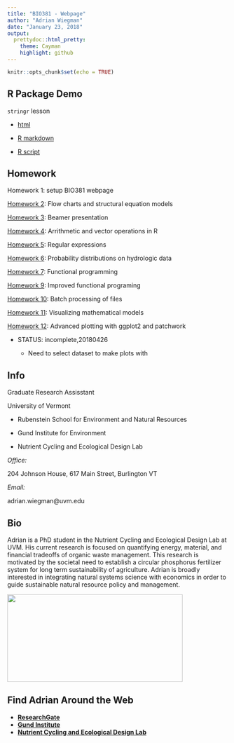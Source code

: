 ```yaml
---
title: "BIO381 - Webpage"
author: "Adrian Wiegman"
date: "January 23, 2018"
output:
  prettydoc::html_pretty:
    theme: Cayman
    highlight: github
---
```

```r
knitr::opts_chunk$set(echo = TRUE)
```
## R Package Demo

`stringr` lesson

  - [html](stringr_lesson/stringr_lesson.html)
  
  - [R markdown](stringr_lesson/stringr_lesson.Rmd)
  
  - [R script](stringr_lesson/stringr_demo.R)

## Homework

Homework 1: setup BIO381 webpage

[Homework 2](Homework/homework02.html): Flow charts and structural equation models

[Homework 3](Homework/homework03.pdf): Beamer presentation

[Homework 4](Homework/homework04.html): Arrithmetic and vector operations in R

[Homework 5](Homework/homework05.html): Regular expressions

[Homework 6](Homework/homework06.html): Probability distributions on hydrologic data

[Homework 7](Homework/homework07.html): Functional programming

[Homework 9](Homework/homework09_segmented.html): Improved functional programing 
    
[Homework 10](Homework/homework10.html): Batch processing of files

[Homework 11](Homework/homework11.html): Visualizing mathematical models
    
[Homework 12](Homework/homework12.html): Advanced plotting with ggplot2 and patchwork

  - STATUS: incomplete,20180426
  
    - Need to select dataset to make plots with

## Info

Graduate Research Assisstant

University of Vermont

  - Rubenstein School for Environment and Natural Resources
  
  - Gund Institute for Environment
  
  - Nutrient Cycling and Ecological Design Lab
  

*Office:* 

204 Johnson House, 617 Main Street, Burlington VT

*Email:* 

adrian.wiegman@uvm.edu

## Bio

Adrian is a PhD student in the Nutrient Cycling and Ecological Design Lab at UVM. His current research is focused on quantifying energy, material, and financial tradeoffs of organic waste management. This research is motivated by the societal need to establish a circular phosphorus fertilizer system for long term sustainability of agriculture. Adrian is broadly interested in integrating natural systems science with economics in order to guide sustainable natural resource policy and management.


<img src="Adrian.jpg" width="400" height="200" />

## Find Adrian Around the Web 

- [**ResearchGate**](https://www.researchgate.net/profile/Adrian_Wiegman)
- [**Gund Institute**](https://www.uvm.edu/gund/profiles/adrian-wiegman)
- [**Nutrient Cycling and Ecological Design Lab**](http://nced.weebly.com/team.html)
